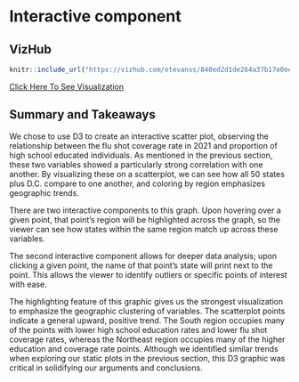 # Interactive component

## VizHub

``` r
knitr::include_url("https://vizhub.com/etevanss/840ed2d1de264a37b17e0ee991b106aa")
```

[Click Here To See Visualization](https://vizhub.com/etevanss/840ed2d1de264a37b17e0ee991b106aa)

## Summary and Takeaways

We chose to use D3 to create an interactive scatter plot, observing the relationship
between the flu shot coverage rate in 2021 and proportion of high school educated 
individuals. As mentioned in the previous section, these two variables showed a 
particularly strong correlation with one another. By visualizing these on a
scatterplot, we can see how all 50 states plus D.C. compare to one another, and 
coloring by region emphasizes geographic trends.

There are two interactive components to this graph. Upon hovering over a given 
point, that point's region will be highlighted across the graph, so the viewer
can see how states within the same region match up across these variables.

The second interactive component allows for deeper data analysis; upon clicking a 
given point, the name of that point's state will print next to the point. This 
allows the viewer to identify outliers or specific points of interest with ease.

The highlighting feature of this graphic gives us the strongest visualization to
emphasize the geographic clustering of variables. The scatterplot points indicate
a general upward, positive trend. The South region occupies many of the points with 
lower high school education rates and lower flu shot coverage rates, whereas the 
Northeast region occupies many of the higher education and coverage rate points. 
Although we identified similar trends when exploring our static plots in the 
previous section, this D3 graphic was critical in solidifying our arguments and 
conclusions.